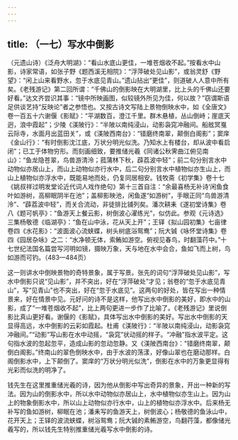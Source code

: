 ```yaml
---
---
---
```

title: （一七）写水中倒影
---




（元遗山诗）《泛舟大明湖》：“看山水底山更佳，一堆苍烟收不起。”按看水中山影，诗家常语，如张子野《题西溪无相院》：“浮萍破处见山影”，或翁灵舒《野望》：“闲上山来看野水，忽于水底见青山。”遗山拈出“更佳”，则道破人人意中所有矣。《老残游记》第二回所谓：“千佛山的倒影映在大明湖里，比上头的千佛山还要好看。”达文齐尝识其事：“镜中所映画图，似较镜外所见为佳，何以故？”窃谓斯语足供谈艺持“反映论”者之参悟也。又按古诗文写陆上景物倒映水中，如《全唐文》卷一百五十六谢偃《影赋》：“平湖数百，澄江千里。群木悬植，丛山倒峙；崖底天迥，浪中霞起”；少陵《渼陂行》：“半陂以南纯浸山，动影袅窕冲融间。船舷冥戛云际寺，水面月出蓝田关”，或《渼陂西南台》：“错磨终南翠，颠倒白阁影”；窦庠《金山行》：“有时倒影沈江底，万状分明光似洗。乃知水上有楼台，却从波中看启闭”；已工于体物穷形。而刻画细致，要推储光羲《同诸公秋霁曲江俯见南山》：“鱼龙隐苍翠，鸟兽游清泠；菰蒲林下秋，薜荔波中轻”；前二句分别言水中动物似亦居山上，而山上动物似亦行水中，后二句分别言水中植物似亦生山上，而山上植物似亦浮水中，既能易地而处，仍复同居相安。钱牧斋《初学集》卷十七《姚叔祥过明发堂论近代词人戏作绝句》第十三首自注：“余最喜杨无补诗‘闲鱼食叶如游树，高柳眠阴半在池”；盖柳影映池，闲鱼遂“如游树”，手眼正同“鸟兽游清泠”、“薜荔波中轻”，而关合流动，非徒排比铺列矣。潘次耕耒《遂初堂诗集》卷八《题可帆亭》：“鱼游天上餐云影，树倒波心濯练光”，似仿此。参观《元诗选》三集杨敬德《临湖亭》：“鱼在山中泳，花从天上开”；王铎《拟山园初集》七亩律卷四《水花影》：“波面波心流蛱蝶，树头树底浴鸳鸯”；阮大铖《咏怀堂诗集》卷四《园居杂咏》之二：“水净顿无体，索鲔如游空。俯视见春鸟，时翻藻荇中。”十七世纪法国名篇尝写河明如镜，摄映万象，天与地在水中会合，鱼如飞而上树，鸟如游而可钓。（483—484页）

这一则讲水中倒映景物的奇特景象，属于写景。张先的词句“浮萍破处见山影”，写水中倒影只说“见山影”，并不突出，好在“浮萍破处”才见；翁卷的“忽于水底见青山”，写“见青山”也不突出，好在“忽于水底见”。这两句的好处，皆在写出一种情景来，好在情景中见。元好问的诗不是这样，他写出水中倒影的美好，即水中的山影，成了“一堆苍烟收不起”，比上两句更进一步作了比喻了。《老残游记》里说倒影比真山更好看。谢偃的《影赋》，具体写出水中倒影的美好。写出水中倒影的天显得高远，水中倒影的云彩如霞起。杜甫《渼陂行》：“半陂以南纯浸山，动影袅窕冲融间。”“动影”写山影在水中动摇，“袅窕”状动摇的样子。“冲融”指水波平定。这句指水波的忽起忽平，造成山影的忽动忽静。又《渼陂西南台》：“错磨终南翠，颠倒白阁影。”终南山的翠色倒映水中，由于水波的荡漾，好像山翠也在磨动那样。白阁倒影水中，上下颠倒了。窦庠的“万状分明光似洗”，倒影在水中的万象更显得有光彩而似洗的明净了。

钱先生在这里推重储光羲的诗，因为他从倒影中写出奇异的景象，开出一种新的写法。因为山的倒影水中，所以水中动物似亦居山上，水中植物似亦生山上。因为山上的物象倒影水中，所以山上动物似亦行水中，山上的植物似亦浮水中。后来杨无补写的鱼如游树，柳眠在池；潘耒写的鱼游天上，树倒波心；杨敬德的鱼泳山中，花开天上；王铎的波流蛱蝶，树浴鸳鸯；阮大铖的素鲔游空，鸟翻荇藻，都像储光羲写的，所以钱先生特别推重储光羲写水中倒影的诗。